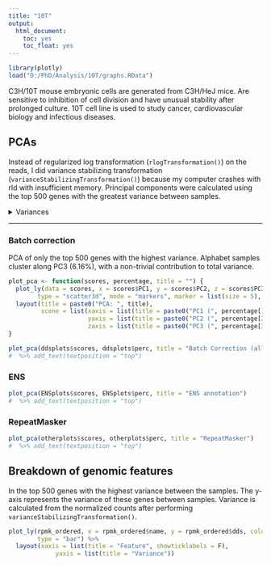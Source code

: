 ```yaml
---
title: "10T"
output:
  html_document:
    toc: yes
    toc_float: yes
---
```

```r
library(plotly)
load("D:/PhD/Analysis/10T/graphs.RData")
```
C3H/10T mouse embryonic cells are generated from C3H/HeJ mice. Are sensitive to inhibition of cell division and have unusual stability after prolonged culture. 10T cell line is used to study cancer, cardiovascular biology and infectious diseases.  

## PCAs {.tabset .tabset-pills}

Instead of regularized log transformation (`rlogTransformation()`) on the reads, I did variance stabilizing transformation (`varianceStabilizingTransformation()`) because my computer crashes with rld with insufficient memory. Principal components were calculated using the top 500 genes with the greatest variance between samples.

<details>
<summary>Variances</summary>
```r
  var <- t(ddsplots$perc/100)
  varENS <- t(ENSplots$perc/100)
  varother <- t(otherplots$perc/100)
  vars <- data.frame(var, varENS, varother)
  colnames(vars) <- c("var", "varENS", "varother")
  vars <- data.frame(PC = row.names(vars)[1:10], vars[1:10,])
  vars$PC <- factor(vars$PC, levels = vars$PC)
  
  plot_ly(data = vars, x = as.factor(vars$PC), y = ~var, 
          type = "bar", name = "All loci", showlegend = FALSE) %>%
    add_trace(y = ~varENS, name = "ENs annot", 
              visible = F, showlegend = FALSE) %>%
    add_trace(y = ~varother, name = "Other loci", 
              visible = F, showlegend = FALSE) %>%
    layout(xaxis = list(title = "Principal Component"), 
           yaxis = list(title = "Proportion of Variance",
                        range = c(0,1)),
           updatemenus = list(
             list(
               y = 0.8,
             buttons = list(
               list(method = "restyle",
                    args = list("visible", list(T, F, F)),
                    label = "All loci"),
               list(method = "restyle",
                    args = list("visible", list(F, T, F)),
                    label = "ENS annot"),
               list(method = "restyle",
                    args = list("visible", list(F, F, T)),
                    label = "RepeatMasker")
             )
             )
           ))

```
</details>  

***

### Batch correction
PCA of only the top 500 genes with the highest variance. Alphabet samples cluster along PC3 (6.16%), with a non-trivial contribution to total variance.  
```r
plot_pca <- function(scores, percentage, title = "") {
  plot_ly(data = scores, x = scores$PC1, y = scores$PC2, z = scores$PC3, text = rownames(scores),
        type = "scatter3d", mode = "markers", marker = list(size = 5), color = condition) %>%
  layout(title = paste0("PCA: ", title),
         scene = list(xaxis = list(title = paste0("PC1 (", percentage[1], "%)")), 
                      yaxis = list(title = paste0("PC2 (", percentage[2], "%)")),
                      zaxis = list(title = paste0("PC3 (", percentage[3], "%)")))) 
}

plot_pca(ddsplots$scores, ddsplots$perc, title = "Batch Correction (all loci)")
#  %>% add_text(textposition = "top")
```

### ENS
```r

plot_pca(ENSplots$scores, ENSplots$perc, title = "ENS annotation")
#  %>% add_text(textposition = "top")
```

### RepeatMasker
```r

plot_pca(otherplots$scores, otherplots$perc, title = "RepeatMasker")
#  %>% add_text(textposition = "top")
```

## Breakdown of genomic features
In the top 500 genes with the highest variance between the samples. The y-axis represents the variance of these genes between samples. Variance is calculated from the normalized counts after performing `varianceStabilizingTransformation()`.  
```r
plot_ly(rpmk_ordered, x = rpmk_ordered$name, y = rpmk_ordered$dds, color = rpmk_ordered$X4,
        type = "bar") %>%
  layout(xaxis = list(title = "Feature", showticklabels = F),
             yaxis = list(title = "Variance"))
```